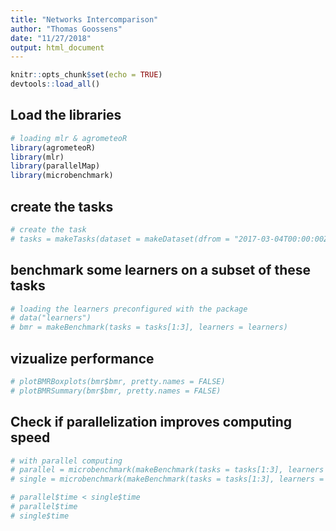 ```yaml
---
title: "Networks Intercomparison"
author: "Thomas Goossens"
date: "11/27/2018"
output: html_document
---
```


```r
knitr::opts_chunk$set(echo = TRUE)
devtools::load_all()
```

## Load the libraries

```r
# loading mlr & agrometeoR
library(agrometeoR)
library(mlr)
library(parallelMap)
library(microbenchmark)
```


## create the tasks
```r
# create the task
# tasks = makeTasks(dataset = makeDataset(dfrom = "2017-03-04T00:00:00Z", dto = "2017-03-04T23:00:00Z", sensor = "tsa"), target = "tsa")

```

## benchmark some learners on a subset of these tasks
```r
# loading the learners preconfigured with the package
# data("learners")
# bmr = makeBenchmark(tasks = tasks[1:3], learners = learners)
```

## vizualize performance 
```r
# plotBMRBoxplots(bmr$bmr, pretty.names = FALSE)
# plotBMRSummary(bmr$bmr, pretty.names = FALSE)
```

## Check if parallelization improves computing speed

```r
# with parallel computing
# parallel = microbenchmark(makeBenchmark(tasks = tasks[1:3], learners = learners, parallel = TRUE), times = 1)
# single = microbenchmark(makeBenchmark(tasks = tasks[1:3], learners = learners, parallel = FALSE), times = 1)
```

```r
# parallel$time < single$time
# parallel$time
# single$time
```

